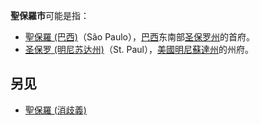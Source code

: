 '''聖保羅市'''可能是指：
*[[聖保羅_(巴西)|聖保羅 (巴西)]]（São Paulo），[[巴西|巴西]]东南部[[圣保罗州|圣保罗州]]的首府。
*[[圣保罗_(明尼苏达州)|圣保罗 (明尼苏达州)]]（St. Paul），[[美國|美國]][[明尼蘇達州|明尼蘇達州]]的州府。

== 另见 ==

* [[聖保羅_(消歧義)|聖保羅 (消歧義)]]
{{disambig|S|Cat=四字地名消歧义}}
